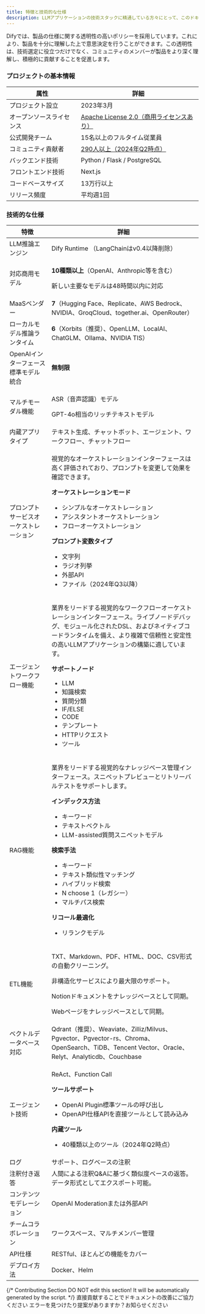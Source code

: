 ```yaml
---
title: 特徴と技術的な仕様
description: LLMアプリケーションの技術スタックに精通している方々にとって、このドキュメントはDify独自の強みを理解するための近道となります。これにより、的確な比較と選択が可能になり、同僚や友人への推奨もしやすくなるでしょう。
---
```



<Info>
Difyでは、製品の仕様に関する透明性の高いポリシーを採用しています。これにより、製品を十分に理解した上で意思決定を行うことができます。この透明性は、技術選定に役立つだけでなく、コミュニティのメンバーが製品をより深く理解し、積極的に貢献することを促進します。
</Info>

### プロジェクトの基本情報

<table>
  <thead>
    <tr>
      <th>属性</th>
      <th>詳細</th>
    </tr>
  </thead>
  <tbody>
    <tr>
      <td>プロジェクト設立</td>
      <td>2023年3月</td>
    </tr>
    <tr>
      <td>オープンソースライセンス</td>
      <td><a href="../../policies/open-source.md">Apache License 2.0（商用ライセンスあり）</a></td>
    </tr>
    <tr>
      <td>公式開発チーム</td>
      <td>15名以上のフルタイム従業員</td>
    </tr>
    <tr>
      <td>コミュニティ貢献者</td>
      <td><a href="https://ossinsight.io/analyze/langgenius/dify">290人以上（2024年Q2時点）</a></td>
    </tr>
    <tr>
      <td>バックエンド技術</td>
      <td>Python / Flask / PostgreSQL</td>
    </tr>
    <tr>
      <td>フロントエンド技術</td>
      <td>Next.js</td>
    </tr>
    <tr>
      <td>コードベースサイズ</td>
      <td>13万行以上</td>
    </tr>
    <tr>
      <td>リリース頻度</td>
      <td>平均週1回</td>
    </tr>
  </tbody>
</table>

### 技術的な仕様

<table>
  <thead>
    <tr>
      <th>特徴</th>
      <th>詳細</th>
    </tr>
  </thead>
  <tbody>
    <tr>
      <td>LLM推論エンジン</td>
      <td>Dify Runtime （LangChainはv0.4以降削除）</td>
    </tr>
    <tr>
      <td>対応商用モデル</td>
      <td>
        <p><strong>10種類以上</strong>（OpenAI、Anthropic等を含む）</p>
        <p>新しい主要なモデルは48時間以内に対応</p>
      </td>
    </tr>
    <tr>
      <td>MaaSベンダー</td>
      <td><strong>7</strong>（Hugging Face、Replicate、AWS Bedrock、NVIDIA、GroqCloud、together.ai、OpenRouter）</td>
    </tr>
    <tr>
      <td>ローカルモデル推論ランタイム</td>
      <td><strong>6</strong>（Xorbits（推奨）、OpenLLM、LocalAI、ChatGLM、Ollama、NVIDIA TIS）</td>
    </tr>
    <tr>
      <td>OpenAIインターフェース標準モデル統合</td>
      <td><strong>無制限</strong></td>
    </tr>
    <tr>
      <td>マルチモーダル機能</td>
      <td>
        <p>ASR（音声認識）モデル</p>
        <p>GPT-4o相当のリッチテキストモデル</p>
      </td>
    </tr>
    <tr>
      <td>内蔵アプリタイプ</td>
      <td>テキスト生成、チャットボット、エージェント、ワークフロー、チャットフロー</td>
    </tr>
    <tr>
      <td>プロンプトサービスオーケストレーション</td>
      <td>
        <p>視覚的なオーケストレーションインターフェースは高く評価されており、プロンプトを変更して効果を確認できます。</p>
        <p><strong>オーケストレーションモード</strong></p>
        <ul>
          <li>シンプルなオーケストレーション</li>
          <li>アシスタントオーケストレーション</li>
          <li>フローオーケストレーション</li>
        </ul>
        <p><strong>プロンプト変数タイプ</strong></p>
        <ul>
          <li>文字列</li>
          <li>ラジオ列挙</li>
          <li>外部API</li>
          <li>ファイル（2024年Q3以降）</li>
        </ul>
      </td>
    </tr>
    <tr>
      <td>エージェントワークフロー機能</td>
      <td>
        <p>業界をリードする視覚的なワークフローオーケストレーションインターフェース。ライブノードデバッグ、モジュール化されたDSL、およびネイティブコードランタイムを備え、より複雑で信頼性と安定性の高いLLMアプリケーションの構築に適しています。</p>
        <p><strong>サポートノード</strong></p>
        <ul>
          <li>LLM</li>
          <li>知識検索</li>
          <li>質問分類</li>
          <li>IF/ELSE</li>
          <li>CODE</li>
          <li>テンプレート</li>
          <li>HTTPリクエスト</li>
          <li>ツール</li>
        </ul>
      </td>
    </tr>
    <tr>
      <td>RAG機能</td>
      <td>
        <p>業界をリードする視覚的なナレッジベース管理インターフェース。スニペットプレビューとリトリーバルテストをサポートします。</p>
        <p><strong>インデックス方法</strong></p>
        <ul>  
          <li>キーワード</li>
          <li>テキストベクトル</li>
          <li>LLM-assisted質問スニペットモデル</li>
        </ul>
        <p><strong>検索手法</strong></p>
        <ul>
          <li>キーワード</li>
          <li>テキスト類似性マッチング</li>
          <li>ハイブリッド検索</li>
          <li>N choose 1（レガシー）</li>
          <li>マルチパス検索</li>
        </ul> 
        <p><strong>リコール最適化</strong></p>
        <ul>
          <li>リランクモデル</li>
        </ul>
      </td>
    </tr>
    <tr>
      <td>ETL機能</td>
      <td>
        <p>TXT、Markdown、PDF、HTML、DOC、CSV形式の自動クリーニング。</p>
        <p>非構造化サービスにより最大限のサポート。</p>
        <p>Notionドキュメントをナレッジベースとして同期。</p>
        <p>Webページをナレッジベースとして同期。</p>
      </td>
    </tr>
    <tr>
      <td>ベクトルデータベース対応</td>
      <td>Qdrant（推奨）、Weaviate、Zilliz/Milvus、Pgvector、Pgvector-rs、Chroma、OpenSearch、TiDB、Tencent Vector、Oracle、Relyt、Analyticdb、Couchbase</td> 
    </tr>
    <tr>
      <td>エージェント技術</td>
      <td>
        <p>ReAct、Function Call</p>
        <p><strong>ツールサポート</strong></p>
        <ul>
          <li>OpenAI Plugin標準ツールの呼び出し</li>
          <li>OpenAPI仕様APIを直接ツールとして読み込み</li>
        </ul>
        <p><strong>内蔵ツール</strong></p>
        <ul>
          <li>40種類以上のツール（2024年Q2時点）</li>
        </ul>
      </td> 
    </tr>
    <tr>
      <td>ログ</td>
      <td>サポート、ログベースの注釈</td>
    </tr>
    <tr>
      <td>注釈付き返答</td>
      <td>人間による注釈Q&Aに基づく類似度ベースの返答。データ形式としてエクスポート可能。</td>
    </tr>
    <tr>
      <td>コンテンツモデレーション</td>
      <td>OpenAI Moderationまたは外部API</td>
    </tr>
    <tr>
      <td>チームコラボレーション</td>
      <td>ワークスペース、マルチメンバー管理</td>
    </tr>
    <tr>
      <td>API仕様</td>
      <td>RESTful、ほとんどの機能をカバー</td>
    </tr>
    <tr>
      <td>デプロイ方法</td>
      <td>Docker、Helm</td>
    </tr>
  </tbody>
</table>
{/*
Contributing Section
DO NOT edit this section!
It will be automatically generated by the script.
*/}

<CardGroup cols="2">
    <Card
        title="このページを編集する"
        icon="pen-to-square"
        href="https://github.com/langgenius/dify-docs-mintlify/edit/main/ja-jp/getting-started/readme/features-and-specifications.mdx"
    >
        直接貢献することでドキュメントの改善にご協力ください
    </Card>
    <Card
        title="問題を報告する"
        icon="github"
        href="https://github.com/langgenius/dify-docs-mintlify/issues/new?title=ドキュメントの問題%3A%20res-and-specificati&body=%23%23%20問題の説明%0A%3C%21--%20発見した問題について簡単に説明してください%20--%3E%0A%0A%23%23%20ページリンク%0Ahttps%3A%2F%2Fgithub.com%2Flanggenius%2Fdify-docs-mintlify%2Fblob%2Fmain%2Fja-jp/getting-started/readme%2Ffeatures-and-specifications.mdx%0A%0A%23%23%20提案される変更%0A%3C%21--%20特定の変更案がある場合は、ここで説明してください%20--%3E%0A%0A%3C%21--%20ドキュメントの品質向上にご協力いただきありがとうございます！%20--%3E"
    >
        エラーを見つけたり提案がありますか？お知らせください
    </Card>
</CardGroup>
